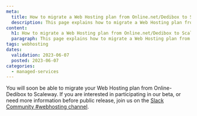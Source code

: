 ```yaml
---
meta:
  title: How to migrate a Web Hosting plan from Online.net/Dedibox to Scaleway
  description: This page explains how to migrate a Web Hosting plan from Online.net/Dedibox to Scaleway
content:
  h1: How to migrate a Web Hosting plan from Online.net/Dedibox to Scaleway
  paragraph: This page explains how to migrate a Web Hosting plan from Online.net/Dedibox to Scaleway
tags: webhosting
dates:
  validation: 2023-06-07
  posted: 2023-06-07
categories:
  - managed-services
---
```


You will soon be able to migrate your Web Hosting plan from Online-Dedibox to Scaleway. If you are interested in participating in our beta, or need more information before public release, join us on  the [Slack Community #webhosting channel](https://slack.scaleway.com).